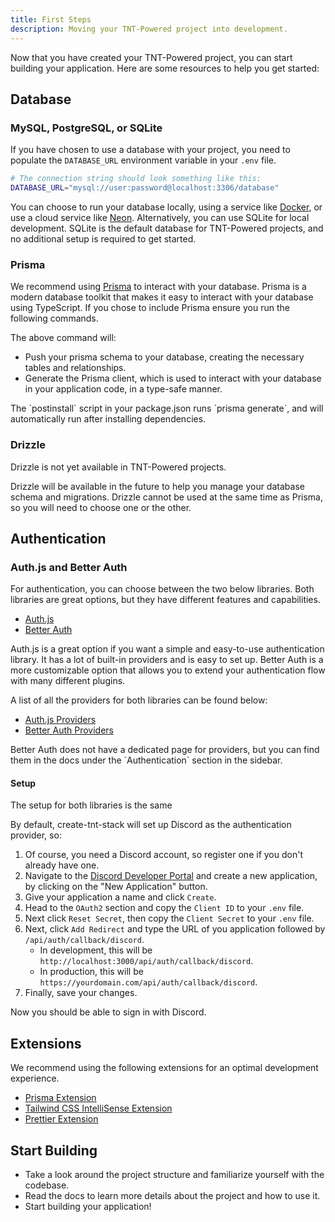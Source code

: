 ```yaml
---
title: First Steps
description: Moving your TNT-Powered project into development.
---
```


Now that you have created your TNT-Powered project, you can start building your
application. Here are some resources to help you get started:

## Database

### MySQL, PostgreSQL, or SQLite

If you have chosen to use a database with your project, you need to populate the
`DATABASE_URL` environment variable in your `.env` file.

```bash title=".env"
# The connection string should look something like this:
DATABASE_URL="mysql://user:password@localhost:3306/database"
```

You can choose to run your database locally, using a service like
[Docker](https://www.docker.com/), or use a cloud service like
[Neon](https://neon.tech/). Alternatively, you can use SQLite for local
development. SQLite is the default database for TNT-Powered projects, and no
additional setup is required to get started.

### Prisma

We recommend using [Prisma](https://www.prisma.io/) to interact with your
database. Prisma is a modern database toolkit that makes it easy to interact
with your database using TypeScript. If you chose to include Prisma ensure you
run the following commands.

<CodeBlock code="npm run db:push && npm run postinstall" />

The above command will:

- Push your prisma schema to your database, creating the necessary tables and
  relationships.
- Generate the Prisma client, which is used to interact with your database in
  your application code, in a type-safe manner.

<Callout type="info">
  The `postinstall` script in your package.json runs `prisma generate`, and will
  automatically run after installing dependencies.
</Callout>

### Drizzle

<Callout type="warning">
  Drizzle is not yet available in TNT-Powered projects.
</Callout>

Drizzle will be available in the future to help you manage your database schema
and migrations. Drizzle cannot be used at the same time as Prisma, so you will
need to choose one or the other.

## Authentication

### Auth.js and Better Auth

For authentication, you can choose between the two below libraries. Both
libraries are great options, but they have different features and capabilities.

- [Auth.js](https://authjs.dev/)
- [Better Auth](https://www.better-auth.com/)

Auth.js is a great option if you want a simple and easy-to-use authentication
library. It has a lot of built-in providers and is easy to set up. Better Auth
is a more customizable option that allows you to extend your authentication flow
with many different plugins.

A list of all the providers for both libraries can be found below:

- [Auth.js Providers](https://authjs.dev/getting-started/authentication/oauth)
- [Better Auth Providers](https://www.better-auth.com/docs/authentication/discord)

<Callout type="default" title="Note">
  Better Auth does not have a dedicated page for providers, but you can find
  them in the docs under the `Authentication` section in the sidebar.
</Callout>

#### Setup

<Callout type="info">The setup for both libraries is the same</Callout>

By default, create-tnt-stack will set up Discord as the authentication provider,
so:

1. Of course, you need a Discord account, so register one if you don't already
   have one.
2. Navigate to the
   [Discord Developer Portal](https://discord.com/developers/applications) and
   create a new application, by clicking on the "New Application" button.
3. Give your application a name and click `Create`.
4. Head to the `OAuth2` section and copy the `Client ID` to your `.env` file.
5. Next click `Reset Secret`, then copy the `Client Secret` to your `.env` file.
6. Next, click `Add Redirect` and type the URL of you application followed by
   `/api/auth/callback/discord`.
   - In development, this will be
     `http://localhost:3000/api/auth/callback/discord`.
   - In production, this will be
     `https://yourdomain.com/api/auth/callback/discord`.
7. Finally, save your changes.

Now you should be able to sign in with Discord.

## Extensions

We recommend using the following extensions for an optimal development
experience.

- [Prisma Extension](https://www.prisma.io/docs/orm/more/development-environment/editor-setup)
- [Tailwind CSS IntelliSense Extension](https://tailwindcss.com/docs/editor-setup)
- [Prettier Extension](https://prettier.io/docs/editors.html)

## Start Building

- Take a look around the project structure and familiarize yourself with the
  codebase.
- Read the docs to learn more details about the project and how to use it.
- Start building your application!
